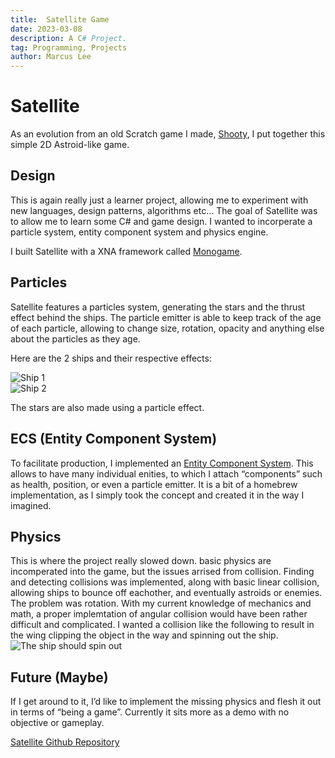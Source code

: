 ```yaml
---
title:  Satellite Game
date: 2023-03-08
description: A C# Project.
tag: Programming, Projects
author: Marcus Lee
---
```


# Satellite
As an evolution from an old Scratch game I made, [Shooty](https://scratch.mit.edu/projects/335656151/), I put together this simple 2D Astroid-like game. 

## Design
This is again really just a learner project, allowing me to experiment with new languages, design patterns, algorithms etc… The goal of Satellite was to allow me to learn some C# and game design. I wanted to incorperate a particle system, entity component system and physics engine.

I built Satellite with a XNA framework called [Monogame](https://www.monogame.net/).

## Particles
Satellite features a particles system, generating the stars and the thrust effect behind the ships. The particle emitter is able to keep track of the age of each particle, allowing to change size, rotation, opacity and anything else about the particles as they age. 

Here are the 2 ships and their respective effects:

<Image
    src="/images/satellite/ship1-effect.gif"
    alt="Ship 1"
    width={600}
    height={338}
    priority
    className="next-image"
    />
<br/>
<Image
    src="/images/satellite/ship2-effect.gif"
    alt="Ship 2"
    width={600}
    height={338}
    priority
    className="next-image"
    />

The stars are also made using a particle effect.

## ECS (Entity Component System)
To facilitate production, I implemented an [Entity Component System](https://www.gamedev.net/articles/programming/general-and-gameplay-programming/understanding-component-entity-systems-r3013/). This allows to have many individual enities, to which I attach “components” such as health, position, or even a particle emitter. 
It is a bit of a homebrew implementation, as I simply took the concept and created it in the way I imagined. 

## Physics
This is where the project really slowed down. basic physics are incomperated into the game, but the issues arrised from collision. Finding and detecting collisions was implemented, along with basic linear collision, allowing ships to bounce off eachother, and eventually astroids or enemies. The problem was rotation. With my current knowledge of mechanics and math, a proper implemtation of angular collision would have been rather difficult and complicated. I wanted a collision like the following to result in the wing clipping the object in the way and spinning out the ship.
<Image
    src="/images/satellite/ship-collision.png"
    alt="The ship should spin out"
    width={642}
    height={452}
    priority
    className="next-image"
    />

## Future (Maybe)
If I get around to it, I’d like to implement the missing physics and flesh it out in terms of “being a game”.  Currently it sits more as a demo with no objective or gameplay.

[Satellite Github Repository](https://github.com/GodPuffin/Satellite)